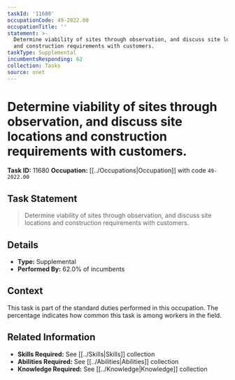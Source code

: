```yaml
---
taskId: '11680'
occupationCode: 49-2022.00
occupationTitle: ''
statement: >-
  Determine viability of sites through observation, and discuss site locations
  and construction requirements with customers.
taskType: Supplemental
incumbentsResponding: 62
collection: Tasks
source: onet
---
```

# Determine viability of sites through observation, and discuss site locations and construction requirements with customers.

**Task ID:** 11680
**Occupation:** [[../Occupations|Occupation]] with code `49-2022.00`

## Task Statement

> Determine viability of sites through observation, and discuss site locations and construction requirements with customers.

## Details

- **Type:** Supplemental
- **Performed By:** 62.0% of incumbents

## Context

This task is part of the standard duties performed in this occupation. The percentage indicates how common this task is among workers in the field.

## Related Information

- **Skills Required:** See [[../Skills|Skills]] collection
- **Abilities Required:** See [[../Abilities|Abilities]] collection
- **Knowledge Required:** See [[../Knowledge|Knowledge]] collection
